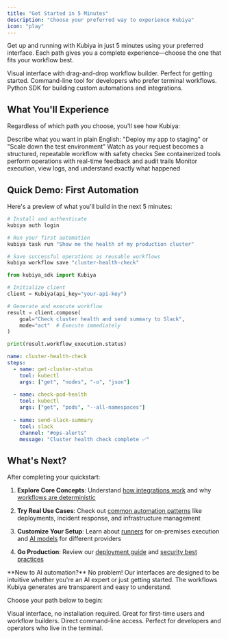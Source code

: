 ```yaml
---
title: "Get Started in 5 Minutes"
description: "Choose your preferred way to experience Kubiya"
icon: "play"
---
```


Get up and running with Kubiya in just 5 minutes using your preferred interface. Each path gives you a complete experience—choose the one that fits your workflow best.

<CardGroup cols={3}>
  <Card
    title="Web Composer"
    icon="globe"
    href="/quickstart/web-composer-quickstart"
    color="#6366f1"
  >
    Visual interface with drag-and-drop workflow builder. Perfect for getting started.
  </Card>
  <Card
    title="CLI"
    icon="terminal"
    href="/quickstart/cli-quickstart"
    color="#8b5cf6"
  >
    Command-line tool for developers who prefer terminal workflows.
  </Card>
  <Card
    title="SDK"
    icon="code"
    href="/quickstart/sdk-quickstart"  
    color="#4f46e5"
  >
    Python SDK for building custom automations and integrations.
  </Card>
</CardGroup>

## What You'll Experience

Regardless of which path you choose, you'll see how Kubiya:

<Steps>
  <Step title="Understands Natural Language">
    Describe what you want in plain English: "Deploy my app to staging" or "Scale down the test environment"
  </Step>
  <Step title="Generates Deterministic Workflows">
    Watch as your request becomes a structured, repeatable workflow with safety checks
  </Step>
  <Step title="Executes Safely">
    See containerized tools perform operations with real-time feedback and audit trails
  </Step>
  <Step title="Provides Full Visibility">
    Monitor execution, view logs, and understand exactly what happened
  </Step>
</Steps>

## Quick Demo: First Automation

Here's a preview of what you'll build in the next 5 minutes:

<CodeGroup>

```bash CLI Example
# Install and authenticate
kubiya auth login

# Run your first automation
kubiya task run "Show me the health of my production cluster"

# Save successful operations as reusable workflows
kubiya workflow save "cluster-health-check"
```

```python SDK Example
from kubiya_sdk import Kubiya

# Initialize client
client = Kubiya(api_key="your-api-key")

# Generate and execute workflow
result = client.compose(
    goal="Check cluster health and send summary to Slack",
    mode="act"  # Execute immediately
)

print(result.workflow_execution.status)
```

```yaml Generated Workflow
name: cluster-health-check
steps:
  - name: get-cluster-status
    tool: kubectl
    args: ["get", "nodes", "-o", "json"]
    
  - name: check-pod-health  
    tool: kubectl
    args: ["get", "pods", "--all-namespaces"]
    
  - name: send-slack-summary
    tool: slack
    channel: "#ops-alerts"
    message: "Cluster health check complete ✅"
```

</CodeGroup>

## What's Next?

After completing your quickstart:

1. **Explore Core Concepts**: Understand [how integrations work](/core-concepts/integrations) and why [workflows are deterministic](/core-concepts/workflows)

2. **Try Real Use Cases**: Check out [common automation patterns](/core-concepts/use-cases) like deployments, incident response, and infrastructure management

3. **Customize Your Setup**: Learn about [runners](/core-concepts/runners) for on-premises execution and [AI models](/core-concepts/ai-models) for different providers

4. **Go Production**: Review our [deployment guide](/admin/deployment-guide) and [security best practices](/admin/security-access)

<Note>
**New to AI automation?** No problem! Our interfaces are designed to be intuitive whether you're an AI expert or just getting started. The workflows Kubiya generates are transparent and easy to understand.
</Note>

Choose your path below to begin:

<CardGroup cols={2}>
  <Card
    title="🌐 Start with Web Composer"
    href="/quickstart/web-composer-quickstart"
  >
    Visual interface, no installation required. Great for first-time users and workflow builders.
  </Card>
  <Card
    title="⚡ Jump to CLI"
    href="/quickstart/cli-quickstart"
  >
    Direct command-line access. Perfect for developers and operators who live in the terminal.
  </Card>
</CardGroup>